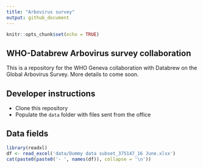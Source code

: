 ```yaml
---
title: "Arbovirus survey"
output: github_document
---
```


```r
knitr::opts_chunk$set(echo = TRUE)
```

## WHO-Databrew Arbovirus survey collaboration

This is a repository for the WHO Geneva collaboration with Databrew on the Global Arbovirus Survey. More details to come soon.

## Developer instructions

- Clone this repository  
- Populate the `data` folder with files sent from the office

## Data fields

```r
library(readxl)
df <- read_excel('data/Dummy data subset_375147_16 June.xlsx')
cat(paste0(paste0('- ', names(df)), collapse = '\n'))
```
